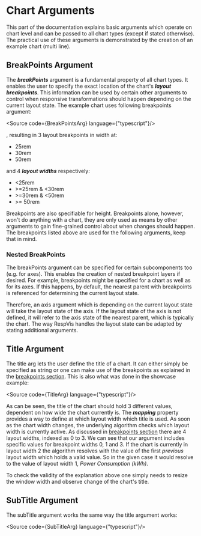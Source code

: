 
<Meta of={CurrentMeta}/>

# Chart Arguments

This part of the documentation explains basic arguments which operate on
chart level and can be passed to all chart types (except if stated otherwise).
The practical use of these arguments is demonstrated by the creation of an
example chart (multi line).

## BreakPoints Argument

The _**breakPoints**_ argument is a fundamental property of all chart types. It enables the user to specify the
exact location of the chart's _**layout breakpoints**_. This information can be used by certain other arguments
to control when responsive transformations should happen depending on the current layout state. The example
chart uses following breakpoints argument:

<Source code={BreakPointsArg} language={"typescript"}/>

, resulting in 3 layout breakpoints in width at:
- 25rem
- 30rem
- 50rem

and 4 _**layout widths**_ respectively:
- \<25rem
- \>=25rem & \<30rem
- \>=30rem & \<50rem
- \>= 50rem

Breakpoints are also specifiable for height. Breakpoints alone, however, won't do anything with a chart,
they are only used as means by other arguments to gain fine-grained control about when changes should happen.
The breakpoints listed above are used for the following arguments, keep that in mind.


### Nested BreakPoints

The breakPoints argument can be specified for certain subcomponents too (e.g. for axes). This enables the
creation of nested breakpoint layers if desired. For example, breakpoints might be specified for a chart as
well as for its axes. If this happens, by default, the nearest parent with breakpoints is referenced for
determining the current layout state.

Therefore, an axis argument which is depending on the current layout state will take the layout state
of the axis. If the layout state of the axis is not defined, it will refer to the axis state of the nearest parent,
which is typically the chart. The way RespVis handles the layout state can be adapted by stating
additional arguments.

## Title Argument

The title arg lets the user define the title of a chart. It can either simply be specified as
string or one can make use of the breakpoints as explained in the [breakpoints section](#breakpoints-argument).
This is also what was done in the showcase example:

<Source code={TitleArg} language={"typescript"}/>

As can be seen, the title of the chart should hold 3 different values, dependent on how wide the chart currently
is. The _**mapping**_ property provides a way to define at which layout width which title is used. As soon as the
chart width changes, the underlying algorithm checks which layout width is currently active. As discussed in
[breakpoints section](#breakpoints-argument) there are 4 layout widths, indexed as 0 to 3. We can see that our argument includes
specific values for breakpoint widths 0, 1 and 3. If the chart is currently in layout width 2 the algorithm
resolves with the value of the first _previous_ layout width which holds a valid value. So in the given case it would
resolve to the value of layout width 1, _Power Consumption (kWh)_.

To check the validity of the explanation above one simply needs to resize the window width and observe change
of the chart's title.


## SubTitle Argument

The subTitle argument works the same way the title argument works:

<Source code={SubTitleArg} language={"typescript"}/>


<SourceCollapseBlocks/>
